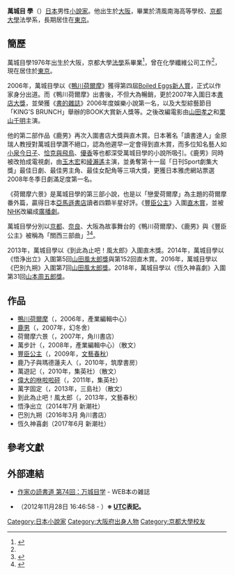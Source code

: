 {{Infobox writer <!-- see Template:Infobox writer -->
| 原文名称 = 萬城目 學
| 日文假名 = まきめ まなぶ
| 罗马拼音 = 
| 图像     = 
| 图像大小 = 220px
| 图像说明 = 
| 姓名     = 萬城目 學
| 字       = 
| 号       = 
| 笔名     = 
| 原名     = 
| 出生     = {{Birth date and age|1976|2|27|mf=y}}
| 出生地点 = {{JPN}}[[奈良縣|奈良縣]][[生駒市|生駒市]]
| 逝世     = <!--卒年在前生年在后{{death date and age|YYYY|MM|DD|YYYY|MM|DD}} 或{{Death year and age| }}-->
| 逝世地点 = 
| 居处     = {{JPN}}
| 职业     = [[作家|作家]]
| 国籍     = {{JPN}}
| 种族     = [[大和族|大和族]]
| 公民权   = 
| 教育程度 = [[大学|大学]]
| 母校     = [[京都大学|京都大学]]
| 创作时期 = 2006年至今
| 体裁     = [[小说|小说]]
| 主题     = 奇幻小說
| 文学运动 = 
| 代表作   = 《[[鴨川荷爾摩|鴨川荷爾摩]]》<br />《[[鹿男|鹿男]]》
| 父母     = 
| 配偶     = 
| 伴侣     = 
| 子女     = 
| 亲属     = 
| 受影响于 = 
| 施影响于 = 
| 奖项     = [[Boiled_Eggs新人賞|Boiled Eggs新人賞]]（2006年）<br>咲くやこの花賞（2009年）
| 官方网   = 
| 签名     = 
}}
'''萬城目 學'''（{{bd|1976年|2月27日|||Makime Manabu}}）[[日本|日本]]男性[[小說家|小說家]]。他出生於[[大阪市|大阪]]，畢業於清風南海高等學校、[[京都大學|京都大學]]法學系，長期居住在[[東京|東京]]。

==簡歷==
萬城目學1976年出生於大阪，京都大學[[法學|法學]]系畢業<ref name=rakuten>{{Cite web |url=http://books.rakuten.co.jp/event/book/interview/makime_m/ |title=楽天ブックス｜著者インタビュー『ホルモー六景』 |access-date=2013-08-26 |archive-date=2016-03-04 |archive-url=https://web.archive.org/web/20160304192412/http://books.rakuten.co.jp/event/book/interview/makime_m/ |dead-url=no }}</ref>，曾在化學纖維公司工作<ref name=rakuten />，現在居住於[[東京|東京]]。

2006年，萬城目學以《[[鴨川荷爾摩|鴨川荷爾摩]]》獲得第四屆[[Boiled_Eggs新人賞|Boiled Eggs新人賞]]，正式以作家身分出道。而《鴨川荷爾摩》出書後，不但大為暢銷，更於2007年入圍日本[[書店大獎|書店大獎]]，並榮獲《[[書的雜誌|書的雜誌]]》2006年度娛樂小說第一名，以及大型綜藝節目「KING'S BRUNCH」舉辦的BOOK大賞新人獎等。之後改編電影由[[山田孝之|山田孝之]]和[[栗山千明|栗山千明]]主演。

他的第二部作品《鹿男》再次入圍書店大獎與直木賞。日本著名「讀書達人」金原瑞人教授對萬城目學讚不絕口，認為他遲早一定會得到直木賞，而多位知名藝人如[[小泉今日子|小泉今日子]]、[[恰克與飛鳥|恰克與飛鳥]]、[[優香|優香]]等也都深受萬城目學的小說所吸引。《鹿男》同時被改拍成電視劇，由[[玉木宏|玉木宏]]和[[綾瀨遙|綾瀨遙]]主演，並勇奪第十一屆「日刊Sport劇集大獎」最佳日劇、最佳男主角、最佳女配角等三項大獎，更獲日本雅虎網站票選2008年冬季日劇滿足度第一名。

《荷爾摩六景》是萬城目學的第三部小說，也是以「戀愛荷爾摩」為主題的荷爾摩番外篇，贏得日本[[亞馬遜書店|亞馬遜書店]]讀者四顆半星好評。《[[豐臣公主|豐臣公主]]》入圍[[直木賞|直木賞]]，並被[[NHK|NHK]]改編成[[廣播劇|廣播劇]]。

萬城目學分別以[[京都|京都]]、[[奈良县|奈良]]、大阪為故事舞台的《鴨川荷爾摩》、《鹿男》與《豐臣公主》被稱為「關西三部曲」<ref name="asahi2011">{{cite news |title=万城目ワールド「半歩」前へ 『偉大なる、しゅららぼん』 |author=高津祐典 |newspaper=[[朝日新聞|朝日新聞]] |date=2011-05-10 |url=http://www.asahi.com/culture/news_culture/TKY201105100327.html |accessdate=2013-04-22 |archive-date=2018-01-22 |archive-url=https://web.archive.org/web/20180122181624/http://www.asahi.com/culture/news_culture/TKY201105100327.html |dead-url=no }}</ref><ref>{{Cite web |author=島村幸恵 |date=2013-03-29 |url=http://www.cinematoday.jp/page/N0051614 |title=万城目学最新作、岡田将生＆濱田岳で映画化決定！ |publisher=シネマトゥデイ |accessdate=2013-04-22 |archive-date=2016-03-04 |archive-url=https://web.archive.org/web/20160304130155/http://www.cinematoday.jp/page/N0051614 |dead-url=no }}</ref>。

2013年，萬城目學以《到此為止吧！風太郎》入圍直木獎。2014年，萬城目學以《悟浄出立》入圍第5回[[山田風太郎獎|山田風太郎獎]]與第152回直木賞。2016年，萬城目學以《巴別九朔》入圍第7回[[山田風太郎獎|山田風太郎獎]]。2018年，萬城目學以《恆久神喜劇》入圍第31回[[山本周五郎獎|山本周五郎獎]]。

==作品==
* [[鴨川荷爾摩|鴨川荷爾摩]]（{{lang|ja|鴨川ホルモー}}，2006年，產業編輯中心）
* [[鹿男|鹿男]]（{{lang|ja|鹿男あをによし}}，2007年，幻冬舍）
* 荷爾摩六景（{{lang|ja|ホルモー六景}}，2007年，角川書店）
* 萬步計（{{lang|ja|ザ・万歩計}}，2008年，產業編輯中心）（散文）
* [[豐臣公主|豐臣公主]]（{{lang|ja|プリンセス・トヨトミ}}，2009年，[[文藝春秋|文藝春秋]]）
* 鹿乃子與瑪德蓮夫人（{{lang|ja|かのこちゃんとマドレーヌ夫人}}，2010年，筑摩書房）
* 萬遊記（{{lang|ja|ザ・万遊記}}，2010年，集英社）（散文）
* [[偉大的咻啦啦砰|偉大的咻啦啦砰]]（{{lang|ja|偉大なる、しゅららぼん}}，2011年，集英社）
* 萬字固定（{{lang|ja|ザ・万字固め}}，2013年，三島社）（散文）
* 到此為止吧！風太郎（{{lang|ja|とっぴんぱらりの風太郎}}，2013年，文藝春秋）
* 悟浄出立（2014年7月 新潮社）
* 巴別九朔（2016年3月 角川書店）
* 恆久神喜劇（2017年6月 新潮社）

== 參考文獻 ==
{{Reflist}}

== 外部連結 ==
* [http://www.webdoku.jp/rensai/sakka/michi74.html 作家の読書道 第74回：万城目学] {{Wayback|url=http://www.webdoku.jp/rensai/sakka/michi74.html |date=20160304193310 }} - WEB本の雑誌
* {{Twitter|maqime|万城目学}}（2012年11月28日 16:46:58 - ）'''※ [[協定世界時|UTC]]表記。'''

{{DEFAULTSORT:Makime Manabu}}
[[Category:日本小說家|Category:日本小說家]]
[[Category:大阪府出身人物|Category:大阪府出身人物]]
[[Category:京都大學校友|Category:京都大學校友]]